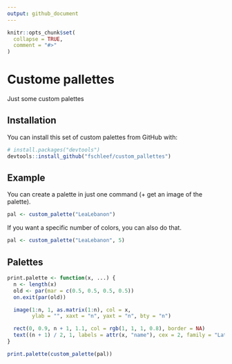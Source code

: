```yaml
---
output: github_document
---
```


<!-- README.md is generated from README.Rmd. Please edit that file -->

```r
knitr::opts_chunk$set(
  collapse = TRUE,
  comment = "#>"
)
```
# Custome pallettes

Just some custom palettes

## Installation

You can install this set of custom palettes from GitHub with:

```r
# install.packages("devtools")
devtools::install_github("fschleef/custom_pallettes")
```


## Example

You can create a palette in just one command (+ get an image of the palette).

```r
pal <- custom_palette("LeaLebanon")
```

If you want a specific number of colors, you can also do that.

```r
pal <- custom_palette("LeaLebanon", 5)
```

## Palettes

```r
print.palette <- function(x, ...) {
  n <- length(x)
  old <- par(mar = c(0.5, 0.5, 0.5, 0.5))
  on.exit(par(old))

  image(1:n, 1, as.matrix(1:n), col = x,
        ylab = "", xaxt = "n", yaxt = "n", bty = "n")

  rect(0, 0.9, n + 1, 1.1, col = rgb(1, 1, 1, 0.8), border = NA)
  text((n + 1) / 2, 1, labels = attr(x, "name"), cex = 2, family = "Lato", col = "#32373D")
}

print.palette(custom_palette(pal))
```

